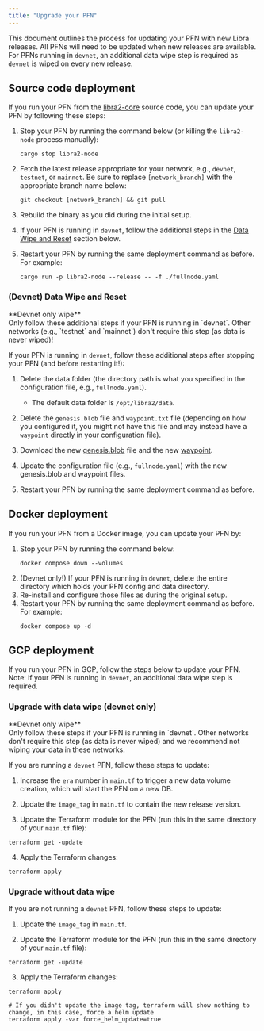 ```yaml
---
title: "Upgrade your PFN"
---
```



This document outlines the process for updating your PFN with new Libra releases. All PFNs will need to be updated
when new releases are available. For PFNs running in `devnet`, an additional data wipe step is required as `devnet`
is wiped on every new release.

## Source code deployment

If you run your PFN from the [libra2-core][libra2-core/libra2-core] source code, you can update your PFN by
following these steps:

1. Stop your PFN by running the command below (or killing the `libra2-node` process manually):

   ```shellscript filename="Terminal"
   cargo stop libra2-node
   ```

2. Fetch the latest release appropriate for your network, e.g., `devnet`, `testnet`, or `mainnet`. Be sure to replace
   `[network_branch]` with the appropriate branch name below:

   ```shellscript filename="Terminal"
   git checkout [network_branch] && git pull
   ```

3. Rebuild the binary as you did during the initial setup.

4. If your PFN is running in `devnet`, follow the additional steps in the [Data Wipe and Reset](#upgrade-with-data-wipe-devnet-only) section below.

5. Restart your PFN by running the same deployment command as before. For example:

   ```shellscript filename="Terminal"
   cargo run -p libra2-node --release -- -f ./fullnode.yaml
   ```

### (Devnet) Data Wipe and Reset

<Aside type="caution">
  **Devnet only wipe**<br />
  Only follow these additional steps if your PFN is running in `devnet`. Other networks (e.g., `testnet` and `mainnet`)
  don't require this step (as data is never wiped)!
</Aside>

If your PFN is running in `devnet`, follow these additional steps after stopping your PFN (and before restarting it!):

1. Delete the data folder (the directory path is what you specified in the configuration file, e.g., `fullnode.yaml`).

   - The default data folder is `/opt/libra2/data`.

2. Delete the `genesis.blob` file and `waypoint.txt` file (depending on how you configured it, you might not have this file and may instead have a `waypoint` directly in your configuration file).

3. Download the new [genesis.blob](/network/nodes/configure/node-files-all-networks/node-files-devnet#genesisblob) file and the new [waypoint](/network/nodes/configure/node-files-all-networks/node-files-devnet#waypointtxt).

4. Update the configuration file (e.g., `fullnode.yaml`) with the new genesis.blob and waypoint files.

5. Restart your PFN by running the same deployment command as before.

## Docker deployment

If you run your PFN from a Docker image, you can update your PFN by:

1. Stop your PFN by running the command below:
   ```shellscript filename="Terminal"
   docker compose down --volumes
   ```
2. (Devnet only!) If your PFN is running in `devnet`, delete the entire directory which holds your PFN config and data directory.
3. Re-install and configure those files as during the original setup.
4. Restart your PFN by running the same deployment command as before. For example:
   ```shellscript filename="Terminal"
   docker compose up -d
   ```

## GCP deployment

If you run your PFN in GCP, follow the steps below to update your PFN. Note: if your PFN is
running in `devnet`, an additional data wipe step is required.

### Upgrade with data wipe (devnet only)

<Aside type="caution">
  **Devnet only wipe**<br />
  Only follow these steps if your PFN is running in `devnet`. Other networks don't require this step (as data is never wiped)
  and we recommend not wiping your data in these networks.
</Aside>

If you are running a `devnet` PFN, follow these steps to update:

1. Increase the `era` number in `main.tf` to trigger a new data volume creation, which will start the PFN on a new DB.

2. Update the `image_tag` in `main.tf` to contain the new release version.

3. Update the Terraform module for the PFN (run this in the same directory of your `main.tf` file):

```shellscript filename="Terminal"
terraform get -update
```

4. Apply the Terraform changes:

```shellscript filename="Terminal"
terraform apply
```

### Upgrade without data wipe

If you are not running a `devnet` PFN, follow these steps to update:

1. Update the `image_tag` in `main.tf`.

2. Update the Terraform module for the PFN (run this in the same directory of your `main.tf` file):

```shellscript filename="Terminal"
terraform get -update
```

3. Apply the Terraform changes:

```shellscript filename="Terminal"
terraform apply

# If you didn't update the image tag, terraform will show nothing to change, in this case, force a helm update
terraform apply -var force_helm_update=true
```

[rest_spec]: https://github.com/libra2org/libra2-core/tree/main/api

[devnet_genesis]: https://devnet.libra2labs.com/genesis.blob

[devnet_waypoint]: https://devnet.libra2labs.com/waypoint.txt

[libra2-core/libra2-core]: https://github.com/libra2org/libra2-core.git

[status dashboard]: https://status.devnet.docs.libra2.org

